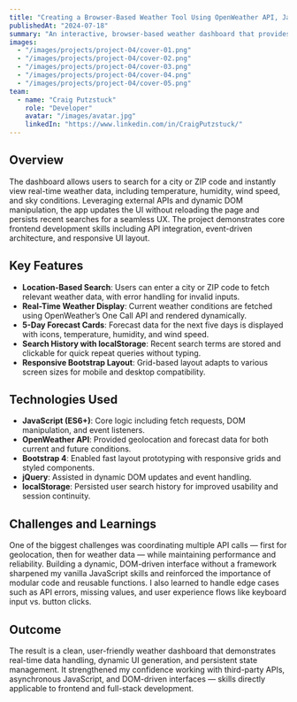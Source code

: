 ---
title: "Creating a Browser-Based Weather Tool Using OpenWeather API, JavaScript and Local Storage"
publishedAt: "2024-07-18"
summary: "An interactive, browser-based weather dashboard that provides current conditions and a 5-day forecast using the OpenWeather API. Built with HTML, CSS, Bootstrap, and JavaScript, this app dynamically displays data based on user input while maintaining a recent search history via localStorage."
images:
  - "/images/projects/project-04/cover-01.png"
  - "/images/projects/project-04/cover-02.png"
  - "/images/projects/project-04/cover-03.png"
  - "/images/projects/project-04/cover-04.png"
  - "/images/projects/project-04/cover-05.png"
team:
  - name: "Craig Putzstuck"
    role: "Developer"
    avatar: "/images/avatar.jpg"
    linkedIn: "https://www.linkedin.com/in/CraigPutzstuck/"
---

## Overview

The dashboard allows users to search for a city or ZIP code and instantly view real-time weather data, including temperature, humidity, wind speed, and sky conditions. Leveraging external APIs and dynamic DOM manipulation, the app updates the UI without reloading the page and persists recent searches for a seamless UX. The project demonstrates core frontend development skills including API integration, event-driven architecture, and responsive UI layout.

## Key Features

- **Location-Based Search**: Users can enter a city or ZIP code to fetch relevant weather data, with error handling for invalid inputs.
- **Real-Time Weather Display**: Current weather conditions are fetched using OpenWeather’s One Call API and rendered dynamically.
- **5-Day Forecast Cards**: Forecast data for the next five days is displayed with icons, temperature, humidity, and wind speed.
- **Search History with localStorage**: Recent search terms are stored and clickable for quick repeat queries without typing.
- **Responsive Bootstrap Layout**: Grid-based layout adapts to various screen sizes for mobile and desktop compatibility.

## Technologies Used

- **JavaScript (ES6+)**: Core logic including fetch requests, DOM manipulation, and event listeners.
- **OpenWeather API**: Provided geolocation and forecast data for both current and future conditions.
- **Bootstrap 4**: Enabled fast layout prototyping with responsive grids and styled components.
- **jQuery**: Assisted in dynamic DOM updates and event handling.
- **localStorage**: Persisted user search history for improved usability and session continuity.

## Challenges and Learnings

One of the biggest challenges was coordinating multiple API calls — first for geolocation, then for weather data — while maintaining performance and reliability. Building a dynamic, DOM-driven interface without a framework sharpened my vanilla JavaScript skills and reinforced the importance of modular code and reusable functions. I also learned to handle edge cases such as API errors, missing values, and user experience flows like keyboard input vs. button clicks.

## Outcome

The result is a clean, user-friendly weather dashboard that demonstrates real-time data handling, dynamic UI generation, and persistent state management. It strengthened my confidence working with third-party APIs, asynchronous JavaScript, and DOM-driven interfaces — skills directly applicable to frontend and full-stack development.